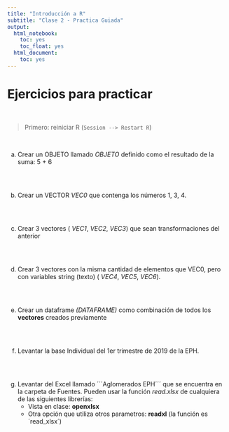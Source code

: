 ```yaml
---
title: "Introducción a R"
subtitle: "Clase 2 - Practica Guiada"
output:
  html_notebook:
    toc: yes
    toc_float: yes
  html_document:
    toc: yes
---
```


# Ejercicios para practicar

<br> 

> Primero: reiniciar R (`Session --> Restart R`)


<br> 


a. Crear un OBJETO llamado _OBJETO_ definido como el resultado de la suma: 5 + 6
  
```r

```

<br>

b. Crear un VECTOR _VEC0_ que contenga los números 1, 3, 4.
  
```r

```

<br> 

c. Crear 3 vectores ( _VEC1_, _VEC2_, _VEC3_) que sean transformaciones del anterior
```r

```

<br> 

d. Crear 3 vectores con la misma cantidad de elementos que VEC0, pero con variables string (texto) ( _VEC4_, _VEC5_, _VEC6_).
```r

```

<br> 

e. Crear un dataframe _(DATAFRAME)_ como combinación de todos los __vectores__ creados previamente
```r

```

<br>

f. Levantar la base Individual del 1er trimestre de 2019 de la EPH.
```r

```

<br> 

g. Levantar del Excel llamado ´´´Aglomerados EPH´´´ que se encuentra en la carpeta de Fuentes.  Pueden usar la función _read.xlsx_ de cualquiera de las siguientes librerías:
    - Vista en clase: __openxlsx__ 
    - Otra opción que utiliza otros parametros: __readxl__ (la función es ´read_xlsx´)
```r

```
